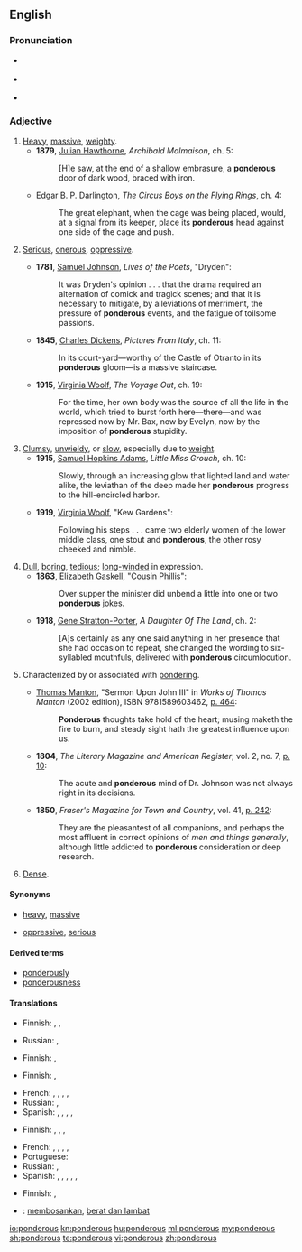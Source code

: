 ==English==

===Pronunciation===
* {{a|UK}} {{IPA|/ˈpɒn.dəɹ.əs/}}
* {{a|US}} {{IPA|/ˈpɑn.dɚ.əs/}}
* {{audio|en-us-ponderous.ogg|Audio (US)}}

===Adjective===
{{en-adj}}

# [[heavy|Heavy]], [[massive]], [[weighty]].
#* '''1879''', [[w:Julian Hawthorne|Julian Hawthorne]], ''Archibald Malmaison'', ch. 5:
#*: [H]e saw, at the end of a shallow embrasure, a '''ponderous''' door of dark wood, braced with iron.
#* {{circa|1920}} Edgar B. P. Darlington, ''The Circus Boys on the Flying Rings'', ch. 4:
#*: The great elephant, when the cage was being placed, would, at a signal from its keeper, place its '''ponderous''' head against one side of the cage and push.
# {{figurative|by extension}} [[serious|Serious]], [[onerous]], [[oppressive]].
#* '''1781''', [[w:Samuel Johnson|Samuel Johnson]], ''Lives of the Poets'', "Dryden":
#*: It was Dryden's opinion . . . that the drama required an alternation of comick and tragick scenes; and that it is necessary to mitigate, by alleviations of merriment, the pressure of '''ponderous''' events, and the fatigue of toilsome passions.
#* '''1845''', [[w:Charles Dickens|Charles Dickens]], ''Pictures From Italy'', ch. 11:
#*: In its court-yard—worthy of the Castle of Otranto in its '''ponderous''' gloom—is a massive staircase.
#* '''1915''', [[w:Virginia Woolf|Virginia Woolf]], ''The Voyage Out'', ch. 19:
#*: For the time, her own body was the source of all the life in the world, which tried to burst forth here—there—and was repressed now by Mr. Bax, now by Evelyn, now by the imposition of '''ponderous''' stupidity.
# [[clumsy|Clumsy]], [[unwieldy]], or [[slow]], especially due to [[weight]].
#* '''1915''', [[w:Samuel Hopkins Adams|Samuel Hopkins Adams]], ''Little Miss Grouch'', ch. 10:
#*: Slowly, through an increasing glow that lighted land and water alike, the leviathan of the deep made her '''ponderous''' progress to the hill-encircled harbor.
#* '''1919''', [[w:Virginia Woolf|Virginia Woolf]], "Kew Gardens":
#*: Following his steps . . . came two elderly women of the lower middle class, one stout and '''ponderous''', the other rosy cheeked and nimble.
# [[dull|Dull]], [[boring]], [[tedious]]; [[long-winded]] in expression.
#* '''1863''', [[w:Elizabeth Gaskell|Elizabeth Gaskell]], "Cousin Phillis":
#*: Over supper the minister did unbend a little into one or two '''ponderous''' jokes.
#* '''1918''', [[w:Gene Stratton-Porter|Gene Stratton-Porter]], ''A Daughter Of The Land'', ch. 2:
#*: [A]s certainly as any one said anything in her presence that she had occasion to repeat, she changed the wording to six-syllabled mouthfuls, delivered with '''ponderous''' circumlocution.
# {{rare}} Characterized by or associated with [[ponder]]ing.
#* {{circa|1660}} [[w:Thomas Manton|Thomas Manton]], "Sermon Upon John III" in ''Works of Thomas Manton'' (2002 edition), ISBN	9781589603462, [http://books.google.ca/books?id=nHpSJCsBOi8C&dq=%22ponderous+thoughts%22&q=%22ponderous+thoughts%22#v=snippet&q=%22ponderous%20thoughts%22&f=false p. 464]:
#*: '''Ponderous''' thoughts take hold of the heart; musing maketh the fire to burn, and steady sight hath the greatest influence upon us.
#* '''1804''', ''The Literary Magazine and American Register'', vol. 2, no. 7, [http://books.google.ca/books?id=FB0AAAAAYAAJ&dq=%22ponderous+mind%22&q=%22ponderous+mind%22#v=snippet&q=%22ponderous%20mind%22&f=false p. 10]:
#*: The acute and '''ponderous''' mind of Dr. Johnson was not always right in its decisions.
#* '''1850''', ''Fraser's Magazine for Town and Country'', vol. 41, [http://books.google.ca/books?id=yU8ZAAAAYAAJ&dq=%22ponderous+consideration%22&q=%22ponderous+consideration%22#v=snippet&q=%22ponderous%20consideration%22&f=false p. 242]:
#*: They are the pleasantest of all companions, and perhaps the most affluent in correct opinions of ''men and things generally'', although little addicted to '''ponderous''' consideration or deep research.
# {{obsolete}} [[dense|Dense]].

====Synonyms====
* {{sense|heavy, massive}} [[heavy]], [[massive]]
* {{sense|serious, onerous}} [[oppressive]], [[serious]]

====Derived terms====
* [[ponderously]]
* [[ponderousness]]

====Translations====
{{trans-top|heavy, massive, weighty}}
* Finnish: {{t|fi|raskas}}, {{t|fi|painava}}, {{t|fi|järkälemäinen}}
{{trans-mid}}
* Russian: {{t|ru|тяжёлый}}, {{t|ru|увесистый}}
{{trans-bottom}}

{{trans-top|serious, onerous, oppressive}}
* Finnish: {{t|fi|rasittava}}, {{t|fi|raskas}}
{{trans-mid}}
{{trans-bottom}}

{{trans-top|clumsy, unwieldy, or slow, especially due to weight}}
* Finnish: {{t-|fi|kömpelö}}, {{t+|fi|raskas}}
{{trans-mid}}
* French: {{t|fr|pesant }}, {{t|fr|maladroit}}, {{t|fr|béotien}}, {{t|fr|grossier}}, {{t|fr|conformiste}}
* Russian: {{t|ru|неуклюжий}}, {{t|ru|неповоротливый}}
* Spanish: {{t|es|pesado}}, {{t|es|torpe}}, {{t|es|beocio}}, {{t|es|grosero }}, {{t|es|conformista}}
{{trans-bottom}}

{{trans-top|dull or boring}}
* Finnish: {{t|fi|rasittava}}, {{t+|fi|pitkäveteinen}}, {{t-|fi|uuvuttava}}, {{t|fi|raskas}}
{{trans-mid}}
* French: {{t|fr|lourd}}, {{t|fr|pesant }}, {{t|fr|écrasant}}, {{t|fr|abrutissant}}, {{t|fr|dogmatique}}
* Portuguese: {{t|pt|enfadonho|m}}
* Russian: {{t|ru|скучный}}, {{t|ru|нудный}}
* Spanish: {{t|es|grave}}, {{t|es|torpe}}, {{t|es|abrumador}}, {{t|es|agobiante}}, {{t|es|aplastante}}, {{t|es|dogmático}}
{{trans-bottom}}

{{trans-top|characterized by or associated with pondering}}
* Finnish: {{t|fi|pohdiskeleva}}, {{t|fi|raskassoutuinen}}
{{trans-mid}}
{{trans-bottom}}

{{trans-see|dense}}

{{checktrans-top}}
* {{ttbc|Indonesian}}: [[bosan|membosankan]], [[berat dan lambat]]
{{trans-bottom}}

[[io:ponderous]]
[[kn:ponderous]]
[[hu:ponderous]]
[[ml:ponderous]]
[[my:ponderous]]
[[sh:ponderous]]
[[te:ponderous]]
[[vi:ponderous]]
[[zh:ponderous]]